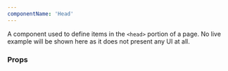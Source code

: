 ```yaml
---
componentName: 'Head'
---
```


A component used to define items in the `<head>` portion of a page. No live example will be shown here as it does not present any UI at all.

### Props

<PropsTable props={componentProps} />
